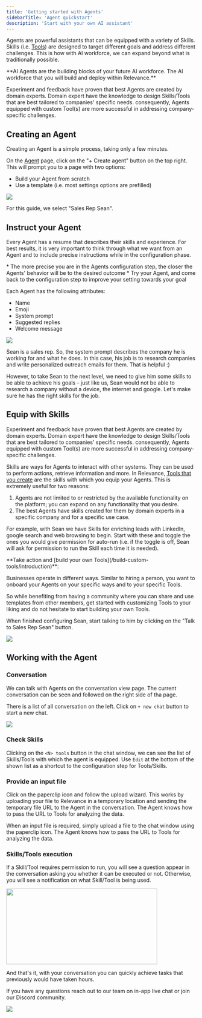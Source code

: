 ```yaml
---
title: 'Getting started with Agents'
sidebarTitle: 'Agent quickstart'
description: 'Start with your own AI assistant'
---
```


Agents are powerful assistants that can be equipped with a variety of Skills. 
Skills (i.e. [Tools](/get-started/key-concepts/tools)) are designed to target different goals and address different challenges. 
This is how with AI workforce, we can expand beyond what is traditionally possible.

<Tip>
**AI Agents are the building blocks of your future AI workforce. The AI workforce that you will build and deploy 
within Relevance.**
</Tip>

Experiment and feedback have proven that best Agents are created by domain experts. Domain expert have the 
knowledge to design Skills/Tools that are best tailored to companies' specific needs. consequently, Agents 
equipped with custom Tool(s) are more successful in addressing company-specific challenges. 

## Creating an Agent
Creating an Agent is a simple process, taking only a few minutes.

On the [Agent](/get-started/key-concepts/agent) page, click on the "+ Create agent" button on the top right. 
This will prompt you to a page with two options:
* Build your Agent from scratch
* Use a template (i.e. most settings options are prefilled)

<Frame>
  <img src="/images/agent/create-agent.png" />
</Frame>

For this guide, we select "Sales Rep Sean".

## Instruct your Agent

Every Agent has a resume that describes their skills and experience. For best results, it is very important to 
think through what we want from an Agent and to include precise instructions while in the configuration phase.

<Tip>
* The more precise you are in the Agents configuration step, the closer the Agents' behavior will be to the desired outcome
* Try your Agent, and come back to the configuration step to improve your setting towards your goal
</Tip>

Each Agent has the following attributes:
- Name
- Emoji
- System prompt
- Suggested replies
- Welcome message

<Frame>
  <img src="/images/agent/sales-rep-sean.png" />
</Frame>

Sean is a sales rep. So, the system prompt describes the company he is working for and what he does. In this case, his job 
is to research companies and write personalized outreach emails for them. That is helpful :)

However, to take Sean to the next level, we need to give him some skills to be able to achieve his goals - just like us, 
Sean would not be able to research a company without a device, the internet and google. 
Let's make sure he has the right skills for the job.

## Equip with Skills

<Tip>
Experiment and feedback have proven that best Agents are created by domain experts. Domain expert have the 
knowledge to design Skills/Tools that are best tailored to companies' specific needs. consequently, Agents equipped with custom Tool(s) 
are more successful in addressing company-specific challenges.
</Tip>

Skills are ways for Agents to interact with other systems. They can be used to perform actions, retrieve information and more. 
In Relevance, [Tools that you create](/build-custom-tools/introduction) are the skills with which you equip your Agents. 
This is extremely useful for two reasons:

1. Agents are not limited to or restricted by the available functionality on the platform; you can expand on any functionality that you desire.
2. The best Agents have skills created for them by domain experts in a specific company and for a specific use case.

For example, with Sean we have Skills for enriching leads with LinkedIn, google search and web browsing to begin. Start with these and toggle 
the ones you would give permission for auto-run (i.e. if the toggle is off, Sean will ask for permission to run the Skill each time it is needed).

<Tip>
**Take action and [build your own Tools](/build-custom-tools/introduction)**:

Businesses operate in different ways. Similar to hiring a person, you want to onboard your Agents on your specific ways and to your specific Tools.

So while benefiting from having a community where you can share and use templates from other members, get started with customizing Tools to your 
liking and do not hesitate to start building your own Tools.
</Tip>

When finished configuring Sean, start talking to him by clicking on the "Talk to Sales Rep Sean" button.

<Frame>
  <img src="/images/agent/agent-skills.png" />
</Frame>

## Working with the Agent

### Conversation
We can talk with Agents on the conversation view page. 
The current conversation can be seen and followed on the right side of tha page.

There is a list of all conversation on the left. 
Click on `+ new chat` button to start a new chat. 


<Frame>
  <img src="/images/agent/talk-agent.png" />
</Frame>

### Check Skills

Clicking on the `<N> tools` button in the chat window, we can see the list of Skills/Tools with which the agent is equipped. 
<Tip>
Use `Edit` at the bottom of the shown list as a shortcut to the configuration step for Tools/Skills.
</Tip>

### Provide an input file
Click on the paperclip icon and follow the upload wizard. This works by uploading your file to Relevance in a temporary
location and sending the temporary file URL to the Agent in the conversation. 
The Agent knows how to pass the URL to Tools for analyzing the data.

<Tip>
When an input file is required, simply upload a file to the chat window using the paperclip icon. The Agent knows how 
to pass the URL to Tools for analyzing the data.
</Tip>

### Skills/Tools execution

If a Skill/Tool requires permission to run, you will see a question appear in the conversation asking you whether it can be 
executed or not. Otherwise, you will see a notification on what Skill/Tool is being used.

<Frame>
  <img width="400" height="200" align="center" src="/images/agent/agent-skill-permission.png" />
</Frame>

And that's it, with your conversation you can quickly achieve tasks that previously would have taken hours. 

If you have any questions reach out to our team on in-app live chat or join our Discord community.

<Frame>
  <img src="/images/agent/agent-response.png" />
</Frame>
